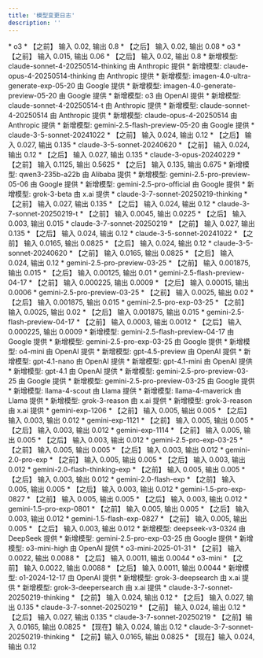 ```yaml
---
title: '模型变更日志'
description: ''
---
```


<Update label="2025-05-28">
* o3
  * 【之前】 输入 0.02, 输出 0.8
  * 【之后】 输入 0.02, 输出 0.08
</Update>

<Update label="2025-05-27">
* o3
  * 【之前】 输入 0.015, 输出 0.06
  * 【之后】 输入 0.02, 输出 0.8
</Update>

<Update label="2025-05-27">
* 新增模型: claude-sonnet-4-20250514-thinking 由 Anthropic 提供
* 新增模型: claude-opus-4-20250514-thinking 由 Anthropic 提供
* 新增模型: imagen-4.0-ultra-generate-exp-05-20 由 Google 提供
* 新增模型: imagen-4.0-generate-preview-05-20 由 Google 提供
* 新增模型: o3 由 OpenAI 提供
</Update>

<Update label="2025-05-23">
* 新增模型: claude-sonnet-4-20250514-t 由 Anthropic 提供
* 新增模型: claude-sonnet-4-20250514 由 Anthropic 提供
* 新增模型: claude-opus-4-20250514 由 Anthropic 提供
</Update>

<Update label="2025-05-21">
* 新增模型: gemini-2.5-flash-preview-05-20 由 Google 提供
</Update>

<Update label="2025-05-14">
* claude-3-5-sonnet-20241022
  * 【之前】 输入 0.024, 输出 0.12
  * 【之后】 输入 0.027, 输出 0.135
* claude-3-5-sonnet-20240620
  * 【之前】 输入 0.024, 输出 0.12
  * 【之后】 输入 0.027, 输出 0.135
* claude-3-opus-20240229
  * 【之前】 输入 0.1125, 输出 0.5625
  * 【之后】 输入 0.135, 输出 0.675
</Update>

<Update label="2025-05-12">
* 新增模型: qwen3-235b-a22b 由 Alibaba 提供
* 新增模型: gemini-2.5-pro-preview-05-06 由 Google 提供
* 新增模型: gemini-2.5-pro-official 由 Google 提供
* 新增模型: grok-3-beta 由 x.ai 提供
* claude-3-7-sonnet-20250219-thinking
  * 【之前】 输入 0.027, 输出 0.135
  * 【之后】 输入 0.024, 输出 0.12
* claude-3-7-sonnet-20250219-t
  * 【之前】 输入 0.0045, 输出 0.0225
  * 【之后】 输入 0.003, 输出 0.015
* claude-3-7-sonnet-20250219
  * 【之前】 输入 0.027, 输出 0.135
  * 【之后】 输入 0.024, 输出 0.12
* claude-3-5-sonnet-20241022
  * 【之前】 输入 0.0165, 输出 0.0825
  * 【之后】 输入 0.024, 输出 0.12
* claude-3-5-sonnet-20240620
  * 【之前】 输入 0.0165, 输出 0.0825
  * 【之后】 输入 0.024, 输出 0.12
* gemini-2.5-pro-preview-03-25
  * 【之前】 输入 0.001875, 输出 0.015
  * 【之后】 输入 0.00125, 输出 0.01
* gemini-2.5-flash-preview-04-17
  * 【之前】 输入 0.000225, 输出 0.0009
  * 【之后】 输入 0.00015, 输出 0.0006
</Update>

<Update label="2025-04-25">
* gemini-2.5-pro-preview-03-25
  * 【之前】 输入 0.0025, 输出 0.02
  * 【之后】 输入 0.001875, 输出 0.015
* gemini-2.5-pro-exp-03-25
  * 【之前】 输入 0.0025, 输出 0.02
  * 【之后】 输入 0.001875, 输出 0.015
* gemini-2.5-flash-preview-04-17
  * 【之前】 输入 0.0003, 输出 0.0012
  * 【之后】 输入 0.000225, 输出 0.0009
</Update>

<Update label="2025-04-18">
* 新增模型: gemini-2.5-flash-preview-04-17 由 Google 提供
</Update>

<Update label="2025-04-17">
* 新增模型: gemini-2.5-pro-exp-03-25 由 Google 提供
* 新增模型: o4-mini 由 OpenAI 提供
</Update>

<Update label="2025-04-15">
* 新增模型: gpt-4.5-preview 由 OpenAI 提供
* 新增模型: gpt-4.1-nano 由 OpenAI 提供
* 新增模型: gpt-4.1-mini 由 OpenAI 提供
* 新增模型: gpt-4.1 由 OpenAI 提供
</Update>

<Update label="2025-04-09">
* 新增模型: gemini-2.5-pro-preview-03-25 由 Google 提供
</Update>

<Update label="2025-04-08">
* 新增模型: gemini-2.5-pro-preview-03-25 由 Google 提供
</Update>

<Update label="2025-04-06">
* 新增模型: llama-4-scout 由 Llama 提供
* 新增模型: llama-4-maverick 由 Llama 提供
* 新增模型: grok-3-reason 由 x.ai 提供
</Update>

<Update label="2025-04-06">
* 新增模型: grok-3-reason 由 x.ai 提供
</Update>

<Update label="2025-03-26">
* gemini-exp-1206
  * 【之前】 输入 0.005, 输出 0.005
  * 【之后】 输入 0.003, 输出 0.012
* gemini-exp-1121
  * 【之前】 输入 0.005, 输出 0.005
  * 【之后】 输入 0.003, 输出 0.012
* gemini-exp-1114
  * 【之前】 输入 0.005, 输出 0.005
  * 【之后】 输入 0.003, 输出 0.012
* gemini-2.5-pro-exp-03-25
  * 【之前】 输入 0.005, 输出 0.005
  * 【之后】 输入 0.003, 输出 0.012
* gemini-2.0-pro-exp
  * 【之前】 输入 0.005, 输出 0.005
  * 【之后】 输入 0.003, 输出 0.012
* gemini-2.0-flash-thinking-exp
  * 【之前】 输入 0.005, 输出 0.005
  * 【之后】 输入 0.003, 输出 0.012
* gemini-2.0-flash-exp
  * 【之前】 输入 0.005, 输出 0.005
  * 【之后】 输入 0.003, 输出 0.012
* gemini-1.5-pro-exp-0827
  * 【之前】 输入 0.005, 输出 0.005
  * 【之后】 输入 0.003, 输出 0.012
* gemini-1.5-pro-exp-0801
  * 【之前】 输入 0.005, 输出 0.005
  * 【之后】 输入 0.003, 输出 0.012
* gemini-1.5-flash-exp-0827
  * 【之前】 输入 0.005, 输出 0.005
  * 【之后】 输入 0.003, 输出 0.012
</Update>

<Update label="2025-03-26">
* 新增模型: deepseek-v3-0324 由 DeepSeek 提供
* 新增模型: gemini-2.5-pro-exp-03-25 由 Google 提供
</Update>

<Update label="2025-03-24">
* 新增模型: o3-mini-high 由 OpenAI 提供
* o3-mini-2025-01-31
  * 【之前】 输入 0.0022, 输出 0.0088
  * 【之后】 输入 0.0011, 输出 0.0044
</Update>

<Update label="2025-03-24">
* o3-mini
  * 【之前】 输入 0.0022, 输出 0.0088
  * 【之后】 输入 0.0011, 输出 0.0044
</Update>

<Update label="2025-03-24">
* 新增模型: o1-2024-12-17 由 OpenAI 提供
</Update>

<Update label="2025-03-21">
* 新增模型: grok-3-deepsearch 由 x.ai 提供
* 新增模型: grok-3-deepersearch 由 x.ai 提供
</Update>

<Update label="2025-03-17">
* claude-3-7-sonnet-20250219-thinking
  * 【之前】 输入 0.024, 输出 0.12
  * 【之后】 输入 0.027, 输出 0.135
* claude-3-7-sonnet-20250219
  * 【之前】 输入 0.024, 输出 0.12
  * 【之后】 输入 0.027, 输出 0.135
</Update>

<Update label="2025-03-14">
* claude-3-7-sonnet-20250219
  * 【之前】输入 0.0165, 输出 0.0825
  * 【现在】输入 0.024, 输出 0.12 
* claude-3-7-sonnet-20250219-thinking
  * 【之前】输入 0.0165, 输出 0.0825
  * 【现在】输入 0.024, 输出 0.12
</Update>

